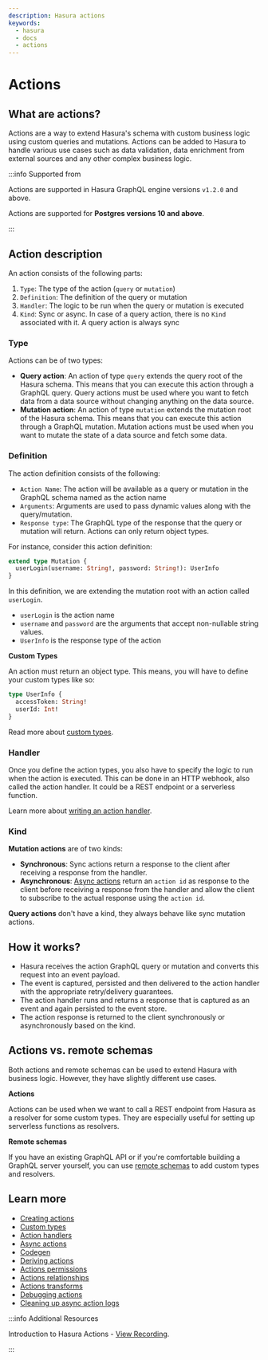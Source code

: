 ```yaml
---
description: Hasura actions
keywords:
  - hasura
  - docs
  - actions
---
```



# Actions

## What are actions?

Actions are a way to extend Hasura's schema with custom business logic
using custom queries and mutations. Actions can be added to Hasura to
handle various use cases such as data validation, data enrichment from
external sources and any other complex business logic.

<Thumbnail
  src="/img/graphql/core/actions/actions-arch.png"
  alt="Actions high level architecture"
/>

:::info Supported from

Actions are supported in Hasura GraphQL engine versions `v1.2.0` and above.

Actions are supported for **Postgres versions 10 and above**.

:::

## Action description

An action consists of the following parts:

1.  `Type`: The type of the action (`query` or `mutation`)
2.  `Definition`: The definition of the query or mutation
3.  `Handler`: The logic to be run when the query or mutation is
    executed
4.  `Kind`: Sync or async. In case of a query action, there is no `Kind`
    associated with it. A query action is always sync

### Type

Actions can be of two types:

-   **Query action**: An action of type `query` extends the query root
    of the Hasura schema. This means that you can execute this action
    through a GraphQL query. Query actions must be used where you want
    to fetch data from a data source without changing anything on the
    data source.
-   **Mutation action**: An action of type `mutation` extends the
    mutation root of the Hasura schema. This means that you can execute
    this action through a GraphQL mutation. Mutation actions must be
    used when you want to mutate the state of a data source and fetch
    some data.

### Definition

The action definition consists of the following:

-   `Action Name`: The action will be available as a query or mutation
    in the GraphQL schema named as the action name
-   `Arguments`: Arguments are used to pass dynamic values along with
    the query/mutation.
-   `Response type`: The GraphQL type of the response that the query or
    mutation will return. Actions can only return object types.

For instance, consider this action definition:

```graphql
extend type Mutation {
  userLogin(username: String!, password: String!): UserInfo
}
```

In this definition, we are extending the mutation root with an action
called `userLogin`.

-   `userLogin` is the action name
-   `username` and `password` are the arguments that accept non-nullable
    string values.
-   `UserInfo` is the response type of the action

**Custom Types**

An action must return an object type. This means, you will have to
define your custom types like so:

```graphql
type UserInfo {
  accessToken: String!
  userId: Int!
}
```

Read more about [custom types](/graphql/core/actions/types.mdx#custom-types).

### Handler

Once you define the action types, you also have to specify the logic to
run when the action is executed. This can be done in an HTTP webhook,
also called the action handler. It could be a REST endpoint or a
serverless function.

Learn more about [writing an action handler](/graphql/core/actions/action-handlers.mdx).

### Kind

**Mutation actions** are of two kinds:

-   **Synchronous**: Sync actions return a response to the client after
    receiving a response from the handler.
-   **Asynchronous**: [Async actions](/graphql/core/actions/async-actions.mdx) return an
    `action id` as response to the client before receiving a response
    from the handler and allow the client to subscribe to the actual
    response using the `action id`.

**Query actions** don't have a kind, they always behave like sync
mutation actions.

## How it works?

-   Hasura receives the action GraphQL query or mutation and converts
    this request into an event payload.
-   The event is captured, persisted and then delivered to the action
    handler with the appropriate retry/delivery guarantees.
-   The action handler runs and returns a response that is captured as
    an event and again persisted to the event store.
-   The action response is returned to the client synchronously or
    asynchronously based on the kind.

## Actions vs. remote schemas

Both actions and remote schemas can be used to extend Hasura with
business logic. However, they have slightly different use cases.

**Actions**

Actions can be used when we want to call a REST endpoint from Hasura as
a resolver for some custom types. They are especially useful for setting
up serverless functions as resolvers.

**Remote schemas**

If you have an existing GraphQL API or if you're comfortable building a
GraphQL server yourself, you can use [remote schemas](/graphql/core/remote-schemas/index.mdx)
to add custom types and resolvers.

## Learn more

- [Creating actions](/graphql/core/actions/create.mdx)
- [Custom types](/graphql/core/actions/types.mdx)
- [Action handlers](/graphql/core/actions/action-handlers.mdx)
- [Async actions](/graphql/core/actions/async-actions.mdx)
- [Codegen](/graphql/core/actions/codegen/index.mdx)
- [Deriving actions](/graphql/core/actions/derive.mdx)
- [Actions permissions](/graphql/core/actions/action-permissions.mdx)
- [Actions relationships](/graphql/core/actions/action-relationships.mdx)
- [Actions transforms](/graphql/core/actions/transforms.mdx)
- [Debugging actions](/graphql/core/actions/debugging.mdx)
- [Cleaning up async action logs](/graphql/core/actions/logs-clean-up.mdx)

:::info Additional Resources

Introduction to Hasura Actions - [View Recording](https://hasura.io/events/webinar/hasura-actions/?pg=docs&plcmt=body&cta=view-recording&tech=).

:::

